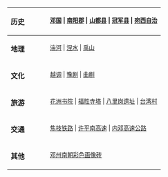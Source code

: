 {|style="background:#f7f7f7;"
|-
! align="left" style="vertical-align: top;" width=75| '''历史'''
| align="left" style="vertical-align: top;" | <small> [[邓国]] | [[南阳郡]] | [[山都县]] | [[冠军县]] | [[宛西自治]] </small>
|-
! align="left" style="vertical-align: top;" | '''地理'''
| align="left" style="vertical-align: top;" | <small>[[湍河]] | [[涅水]] | [[禹山]]</small>
|- align="center"
! align="left" style="vertical-align: top;" | '''文化'''
|align="left" style="vertical-align: top;" | <small>[[越调]] | [[豫剧]] | [[河南曲剧|曲剧]] </small>
|- align="center"
|align="left" style="vertical-align: top;" | '''旅游'''
| align="left" style="vertical-align: top;" | <small>[[花洲书院]] | [[福胜寺塔]] | [[八里岗遗址]] | [[台湾村]]</small>
|- align=center
|align=left style="vertical-align: top;" | '''交通'''
|align=left style="vertical-align: top;" | <small>[[焦枝铁路]] | [[许平南高速]] | [[内邓高速公路]] </small>
|- align=center
|align=left style="vertical-align: top;" | '''其他'''
|align=left style="vertical-align: top;" | <small>[[邓州南朝彩色画像砖]] </small>
|}